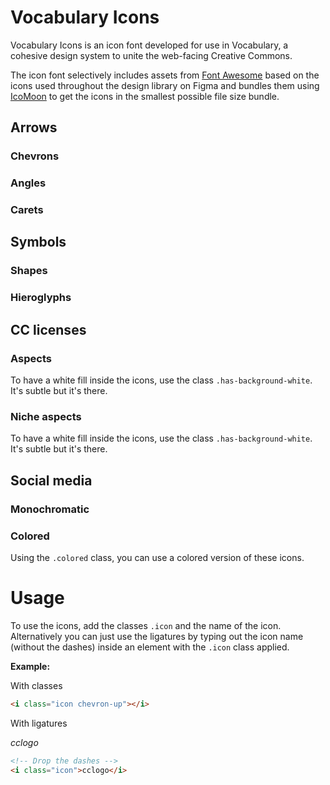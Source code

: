 
<Meta title="Vocabulary Icons"/>

# Vocabulary Icons

Vocabulary Icons is an icon font developed for use in Vocabulary, a cohesive design system to unite the web-facing
Creative Commons.

The icon font selectively includes assets from [Font Awesome](https://fontawesome.com) based on the icons used
throughout the design library on Figma and bundles them using [IcoMoon](https://icomoon.io/) to get the icons in the
smallest possible file size bundle.

## Arrows

### Chevrons

<IconGallery>
  <IconItem name="chevron-up">
    <i class="icon chevron-up"></i>
  </IconItem>
  <IconItem name="chevron-right">
    <i class="icon chevron-right"></i>
  </IconItem>
  <IconItem name="chevron-down">
    <i class="icon chevron-down"></i>
  </IconItem>
  <IconItem name="chevron-left">
    <i class="icon chevron-left"></i>
  </IconItem>
</IconGallery>

### Angles

<IconGallery>
  <IconItem name="angle-up">
    <i class="icon angle-up"></i>
  </IconItem>
  <IconItem name="angle-right">
    <i class="icon angle-right"></i>
  </IconItem>
  <IconItem name="angle-down">
    <i class="icon angle-down"></i>
  </IconItem>
  <IconItem name="angle-left">
    <i class="icon angle-left"></i>
  </IconItem>
</IconGallery>

### Carets

<IconGallery>
  <IconItem name="caret-right">
    <i class="icon caret-right"></i>
  </IconItem>
  <IconItem name="caret-down">
    <i class="icon caret-down"></i>
  </IconItem>
</IconGallery>

## Symbols

### Shapes

<IconGallery>
  <IconItem name="tick">
    <i class="icon tick"></i>
  </IconItem>
  <IconItem name="cross">
    <i class="icon cross"></i>
  </IconItem>
  <IconItem name="plus">
    <i class="icon plus"></i>
  </IconItem>
  <IconItem name="minus">
    <i class="icon minus"></i>
  </IconItem>
  <IconItem name="circle-filled">
   <i class="icon circle-filled"></i>
  </IconItem>
  <IconItem name="circle-outline">
   <i class="icon circle-outline"></i>
  </IconItem>
</IconGallery>

### Hieroglyphs

<IconGallery>
  <IconItem name="globe">
   <i class="icon globe"></i>
  </IconItem>
  <IconItem name="info">
    <i class="icon info"></i>
  </IconItem>
  <IconItem name="external-link">
    <i class="icon external-link"></i>
  </IconItem>
  <IconItem name="search">
    <i class="icon search"></i>
  </IconItem>
  <IconItem name="sort">
    <i class="icon sort"></i>
  </IconItem>
  <IconItem name="filter">
    <i class="icon filter"></i>
  </IconItem>
  <IconItem name="sliders">
    <i class="icon sliders"></i>
  </IconItem>
  <IconItem name="flag">
    <i class="icon flag"></i>
  </IconItem>
  <IconItem name="question-circle">
    <i class="icon question-circle"></i>
  </IconItem>
</IconGallery>

## CC licenses

### Aspects

<IconGallery>
  <IconItem name="cc-logo">
    <i class="icon cc-logo"></i>
  </IconItem>
  <IconItem name="cc-by">
    <i class="icon cc-by"></i>
  </IconItem>
  <IconItem name="cc-nc">
    <i class="icon cc-nc"></i>
  </IconItem>
  <IconItem name="cc-nc-eu">
    <i class="icon cc-nc-eu"></i>
  </IconItem>
  <IconItem name="cc-nc-jp">
    <i class="icon cc-nc-jp"></i>
  </IconItem>
  <IconItem name="cc-nd">
    <i class="icon cc-nd"></i>
  </IconItem>
  <IconItem name="cc-sa">
    <i class="icon cc-sa"></i>
  </IconItem>
  <IconItem name="cc-zero">
    <i class="icon cc-zero"></i>
  </IconItem>
  <IconItem name="cc-pd">
    <i class="icon cc-pd"></i>
  </IconItem>
  <IconItem name="cc-pd-alt">
    <i class="icon cc-pd-alt"></i>
  </IconItem>
  <IconItem name="cc-letterheart">
    <i class="icon cc-letterheart"></i>
  </IconItem>
</IconGallery>

To have a white fill inside the icons, use the class `.has-background-white`. It's subtle but it's there.

<IconGallery>
  <IconItem name="cc-logo">
    <i class="icon has-background-white cc-logo"></i>
  </IconItem>
  <IconItem name="cc-by">
    <i class="icon has-background-white cc-by"></i>
  </IconItem>
  <IconItem name="cc-nc">
    <i class="icon has-background-white cc-nc"></i>
  </IconItem>
  <IconItem name="cc-nc-eu">
    <i class="icon has-background-white cc-nc-eu"></i>
  </IconItem>
  <IconItem name="cc-nc-jp">
    <i class="icon has-background-white cc-nc-jp"></i>
  </IconItem>
  <IconItem name="cc-nd">
    <i class="icon has-background-white cc-nd"></i>
  </IconItem>
  <IconItem name="cc-sa">
    <i class="icon has-background-white cc-sa"></i>
  </IconItem>
  <IconItem name="cc-zero">
    <i class="icon has-background-white cc-zero"></i>
  </IconItem>
  <IconItem name="cc-pd">
    <i class="icon has-background-white cc-pd"></i>
  </IconItem>
  <IconItem name="cc-pd-alt">
    <i class="icon has-background-white cc-pd-alt"></i>
  </IconItem>
</IconGallery>

### Niche aspects

<IconGallery>
  <IconItem name="cc-sampling">
    <i class="icon cc-sampling"></i>
  </IconItem>
  <IconItem name="cc-sampling-plus">
    <i class="icon cc-sampling-plus"></i>
  </IconItem>
  <IconItem name="cc-remix">
    <i class="icon cc-remix"></i>
  </IconItem>
  <IconItem name="cc-share">
    <i class="icon cc-share"></i>
  </IconItem>
</IconGallery>

To have a white fill inside the icons, use the class `.has-background-white`. It's subtle but it's there.

<IconGallery>
  <IconItem name="cc-sampling">
    <i class="icon has-background-white cc-sampling"></i>
  </IconItem>
  <IconItem name="cc-sampling-plus">
    <i class="icon has-background-white cc-sampling-plus"></i>
  </IconItem>
  <IconItem name="cc-remix">
    <i class="icon has-background-white cc-remix"></i>
  </IconItem>
  <IconItem name="cc-share">
    <i class="icon has-background-white cc-share"></i>
  </IconItem>
</IconGallery>

## Social media

### Monochromatic

<IconGallery>
  <IconItem name="instagram">
    <i class="icon instagram"></i>
  </IconItem>
  <IconItem name="twitter">
    <i class="icon twitter"></i>
  </IconItem>
  <IconItem name="linkedin">
    <i class="icon linkedin"></i>
  </IconItem>
  <IconItem name="facebook">
    <i class="icon facebook"></i>
  </IconItem>
  <IconItem name="pinterest">
    <i class="icon pinterest"></i>
  </IconItem>
  <IconItem name="slack">
    <i class="icon slack"></i>
  </IconItem>
  <IconItem name="reddit">
    <i class="icon reddit"></i>
  </IconItem>
  <IconItem name="github">
    <i class="icon github"></i>
  </IconItem>
  <IconItem name="WhatsApp">
    <i class="icon whatsapp"></i>
  </IconItem>
  <IconItem name="tumblr">
    <i class="icon tumblr"></i>
  </IconItem>
  <IconItem name="sms">
    <i class="icon sms"></i>
  </IconItem>
  <IconItem name="messenger">
    <i class="icon messenger"></i>
  </IconItem>
</IconGallery>

### Colored

Using the `.colored` class, you can use a colored version of these icons.

<IconGallery>
  <IconItem name="instagram">
    <i class="icon instagram colored"></i>
  </IconItem>
  <IconItem name="twitter">
    <i class="icon twitter colored"></i>
  </IconItem>
  <IconItem name="linkedin">
    <i class="icon linkedin colored"></i>
  </IconItem>
  <IconItem name="facebook">
    <i class="icon facebook colored"></i>
  </IconItem>
  <IconItem name="pinterest">
    <i class="icon pinterest colored"></i>
  </IconItem>
  <IconItem name="slack">
    <i class="icon slack colored"></i>
  </IconItem>
  <IconItem name="reddit">
    <i class="icon reddit colored"></i>
  </IconItem>
  <IconItem name="github">
    <i class="icon github colored"></i>
  </IconItem>
  <IconItem name="WhatsApp">
    <i class="icon whatsapp colored"></i>
  </IconItem>
  <IconItem name="tumblr">
    <i class="icon tumblr colored"></i>
  </IconItem>
  <IconItem name="sms">
    <i class="icon sms colored"></i>
  </IconItem>
  <IconItem name="messenger">
    <i class="icon messenger colored"></i>
  </IconItem>
</IconGallery>

# Usage

To use the icons, add the classes `.icon`  and the name of the icon. Alternatively you can just use the ligatures by
typing out the icon name (without the dashes) inside an element with the `.icon` class applied.

**Example:**

With classes

<IconGallery>
  <IconItem name="">
    <i class="icon chevron-up"></i>
  </IconItem>
</IconGallery>

```html
<i class="icon chevron-up"></i>
```

With ligatures

<IconGallery>
  <IconItem name="">
    <i class="icon">cclogo</i>
  </IconItem>
</IconGallery>

```html
<!-- Drop the dashes -->
<i class="icon">cclogo</i>
```
